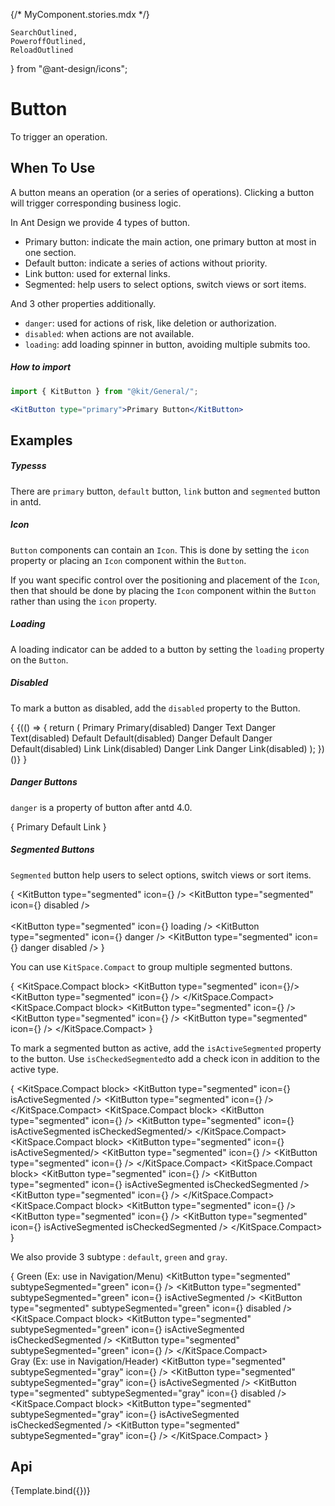 {/* MyComponent.stories.mdx */}

    SearchOutlined,
    PoweroffOutlined,
    ReloadOutlined
} from "@ant-design/icons";

<Meta
    title="Design System/General/Button"
    argTypes={ButtonArgTypes}
/>

# Button

To trigger an operation.

## When To Use

A button means an operation (or a series of operations). Clicking a button will trigger corresponding business logic.

In Ant Design we provide 4 types of button.

-   Primary button: indicate the main action, one primary button at most in one section.
-   Default button: indicate a series of actions without priority.
-   Link button: used for external links.
-   Segmented: help users to select options, switch views or sort items.

And 3 other properties additionally.

-   `danger`: used for actions of risk, like deletion or authorization.
-   `disabled`: when actions are not available.
-   `loading`: add loading spinner in button, avoiding multiple submits too.

##### How to import
```jsx
import { KitButton } from "@kit/General/";

<KitButton type="primary">Primary Button</KitButton>
```

## Examples

##### Typesss

There are `primary` button, `default` button, `link` button and `segmented` button in antd.

<CustomCanvas content={Exemples.Type} />

##### Icon

`Button` components can contain an `Icon`. This is done by setting the `icon` property or placing an `Icon` component within the `Button`.

If you want specific control over the positioning and placement of the `Icon`, then that should be done by placing the `Icon` component within the `Button` rather than using the `icon` property.

<CustomCanvas content={Exemples.Icon} />

##### Loading

A loading indicator can be added to a button by setting the `loading` property on the `Button`.

<CustomCanvas content={Exemples.Loading} />

##### Disabled

To mark a button as disabled, add the `disabled` property to the Button.

{
    <Canvas withSource="none">
    {(() => {
        return (
            <KitSpace direction="vertical">
                <KitSpace>
                    <KitButton type="primary">Primary</KitButton>
                    <KitButton type="primary" disabled>
                        Primary(disabled)
                    </KitButton>
                    <KitButton danger type="primary">
                        Danger Text
                    </KitButton>
                    <KitButton danger type="primary" disabled>
                        Danger Text(disabled)
                    </KitButton>
                </KitSpace>
                <KitSpace>
                    <KitButton>Default</KitButton>
                    <KitButton disabled>Default(disabled)</KitButton>
                    <KitButton danger>Danger Default</KitButton>
                    <KitButton danger disabled>
                        Danger Default(disabled)
                    </KitButton>
                </KitSpace>
                <KitSpace>
                    <KitButton type="link">Link</KitButton>
                    <KitButton type="link" disabled>
                        Link(disabled)
                    </KitButton>
                    <KitButton type="link" danger>
                        Danger Link
                    </KitButton>
                    <KitButton type="link" danger disabled>
                        Danger Link(disabled)
                    </KitButton>
                </KitSpace>
            </KitSpace>
        );
    })()}
    </Canvas>
}

##### Danger Buttons

`danger` is a property of button after antd 4.0.

{
<Canvas withSource="none">
    <KitSpace wrap>
        <KitButton type="primary" danger>Primary</KitButton>
        <KitButton danger>Default</KitButton>
        <KitButton type="link" danger> Link</KitButton>
    </KitSpace>
</Canvas>
}

##### Segmented Buttons

`Segmented` button help users to select options, switch views or sort items.

{
<Canvas withSource="none">
    <KitSpace direction="vertical">
        <KitSpace wrap>
            <KitButton type="segmented" icon={<ReloadOutlined />} />
            <KitButton type="segmented" icon={<ReloadOutlined />} disabled />
            <br/>
            <br/>
            <KitButton type="segmented" icon={<ReloadOutlined />} loading />
            <KitButton type="segmented" icon={<ReloadOutlined />} danger />
            <KitButton type="segmented" icon={<ReloadOutlined />} danger disabled />
        </KitSpace>
    </KitSpace>
</Canvas>
}

You can use `KitSpace.Compact` to group multiple segmented buttons.

{
<Canvas withSource="none">
    <KitSpace direction="vertical">
        <KitSpace wrap>
            <KitSpace.Compact block>
                <KitButton type="segmented" icon={<PoweroffOutlined />}/>
                <KitButton type="segmented" icon={<SearchOutlined />} />
            </KitSpace.Compact>
            <KitSpace.Compact block>
                <KitButton type="segmented" icon={<PoweroffOutlined />} />
                <KitButton type="segmented" icon={<SearchOutlined />} />
                <KitButton type="segmented" icon={<ReloadOutlined />} />
            </KitSpace.Compact>
        </KitSpace>
    </KitSpace>
</Canvas>
}

To mark a segmented button as active, add the `isActiveSegmented` property to the button.
Use `isCheckedSegmented`to add a check icon in addition to the active type.

{
<Canvas withSource="none">
    <KitSpace direction="vertical">
        <KitSpace wrap>
            <KitSpace.Compact block>
                <KitButton type="segmented" icon={<PoweroffOutlined />} isActiveSegmented />
                <KitButton type="segmented" icon={<SearchOutlined />} />
            </KitSpace.Compact>
            <KitSpace.Compact block>
                <KitButton type="segmented" icon={<PoweroffOutlined />} />
                <KitButton type="segmented" icon={<SearchOutlined />} isActiveSegmented isCheckedSegmented/>
            </KitSpace.Compact>
        </KitSpace>
        <br/>
        <KitSpace wrap>
            <KitSpace.Compact block>
                <KitButton type="segmented" icon={<PoweroffOutlined />} isActiveSegmented/>
                <KitButton type="segmented" icon={<SearchOutlined />} />
                <KitButton type="segmented" icon={<ReloadOutlined />} />
            </KitSpace.Compact>
            <KitSpace.Compact block>
                <KitButton type="segmented" icon={<PoweroffOutlined />} />
                <KitButton type="segmented" icon={<SearchOutlined />} isActiveSegmented isCheckedSegmented />
                <KitButton type="segmented" icon={<ReloadOutlined />} />
            </KitSpace.Compact>
            <KitSpace.Compact block>
                <KitButton type="segmented" icon={<PoweroffOutlined />} />
                <KitButton type="segmented" icon={<SearchOutlined />} />
                <KitButton type="segmented" icon={<ReloadOutlined />} isActiveSegmented isCheckedSegmented />
            </KitSpace.Compact>
        </KitSpace>
    </KitSpace>
</Canvas>
}

We also provide 3 subtype : `default`, `green` and `gray`.

{
<Canvas withSource="none">
    <KitSpace direction="vertical">
        <KitDivider orientation="left">
            Green (Ex: use in Navigation/Menu)
        </KitDivider>
        <KitSpace>
            <KitButton type="segmented" subtypeSegmented="green" icon={<PoweroffOutlined />}  />
            <KitButton type="segmented" subtypeSegmented="green" icon={<PoweroffOutlined />} isActiveSegmented />
            <KitButton type="segmented" subtypeSegmented="green" icon={<PoweroffOutlined />} disabled />
            <KitSpace.Compact block>
                <KitButton type="segmented" subtypeSegmented="green" icon={<PoweroffOutlined />} isActiveSegmented isCheckedSegmented />
                <KitButton type="segmented" subtypeSegmented="green" icon={<SearchOutlined />} />
            </KitSpace.Compact>
        </KitSpace>
        <br/>
        <KitDivider orientation="left">
            Gray (Ex: use in Navigation/Header)
        </KitDivider>
        <KitSpace>
            <KitButton type="segmented" subtypeSegmented="gray" icon={<PoweroffOutlined />}  />
            <KitButton type="segmented" subtypeSegmented="gray" icon={<PoweroffOutlined />} isActiveSegmented />
            <KitButton type="segmented" subtypeSegmented="gray" icon={<PoweroffOutlined />} disabled />
            <KitSpace.Compact block>
                <KitButton type="segmented" subtypeSegmented="gray" icon={<PoweroffOutlined />} isActiveSegmented isCheckedSegmented />
                <KitButton type="segmented" subtypeSegmented="gray" icon={<SearchOutlined />} />
            </KitSpace.Compact>
        </KitSpace>
    </KitSpace>
</Canvas>
}

## Api

<Canvas>
    <Story name="Button">{Template.bind({})}</Story>
</Canvas>

 <Controls story="Button"/>
